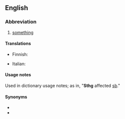 ==English==

===Abbreviation===
{{rfc-header|Abbreviation}}
{{head|en|abbreviation}}

# {{lb|en|internet slang}} [[something]]

====Translations====
{{trans-top|something}}
* Finnish: {{t|fi|jtkn}}
{{trans-mid}}
* Italian: {{t+|it|qlcs|m}}
{{trans-bottom}}

====Usage notes====
Used in dictionary usage notes; as in, "'''Sthg''' affected [[sb]]."

====Synonyms====
* {{l|en|sth}}
* {{l|en|smth}}